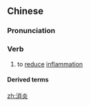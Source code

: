 ==Chinese==
{{zh-forms}}

===Pronunciation===
{{zh-pron
|m=xiāoyán
|c=siu1 jim4
|cat=v
}}

===Verb===
{{zh-verb}}

# to [[reduce]] [[inflammation]]

====Derived terms====
{{zh-der|消炎藥}}

[[zh:消炎]]